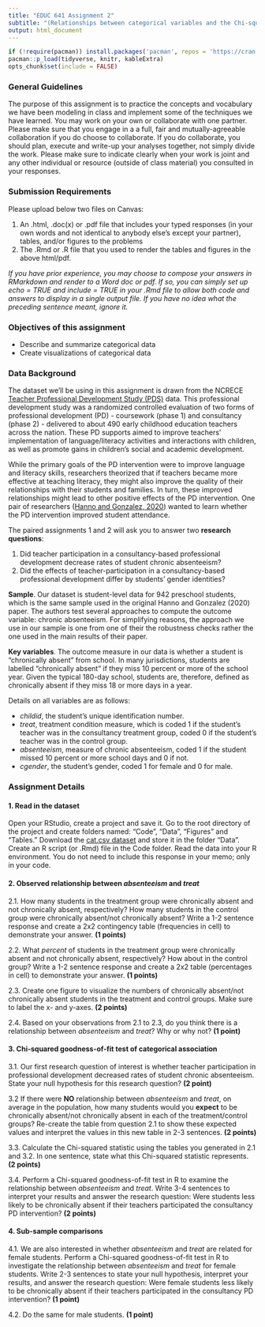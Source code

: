 ```yaml
---
title: "EDUC 641 Assignment 2"
subtitle: "(Relationships between categorical variables and the Chi-squared goodness-of-fit test)"
output: html_document
---
```

```R
if (!require(pacman)) install.packages('pacman', repos = 'https://cran.rstudio.com')
pacman::p_load(tidyverse, knitr, kableExtra)
opts_chunk$set(include = FALSE)
```

### General Guidelines

The purpose of this assignment is to practice the concepts and vocabulary we have been modeling in class and implement some of the techniques we have learned. You may work on your own or collaborate with one partner. Please make sure that you engage in a a full, fair and mutually-agreeable collaboration if you do choose to collaborate. If you do collaborate, you should plan, execute and write-up your analyses together, not simply divide the work. Please make sure to indicate clearly when your work is joint and any other individual or resource (outside of class material) you consulted in your responses.

### Submission Requirements

Please upload below two files on Canvas:  

1. An .html, .doc(x) or .pdf file that includes your typed responses (in your own words and not identical to anybody else's except your partner), tables, and/or figures to the problems
2. The .Rmd or .R file that you used to render the tables and figures in the above html/pdf. 

*If you have prior experience, you may choose to compose your answers in RMarkdown and render to a Word doc or pdf. If so, you can simply set up echo = TRUE and include = TRUE in your .Rmd file to allow both code and answers to display in a single output file. If you have no idea what the preceding sentence meant, ignore it.* 
   
### Objectives of this assignment

- Describe and summarize categorical data
- Create visualizations of categorical data

### Data Background

The dataset we'll be using in this assignment is drawn from the NCRECE [Teacher Professional Development Study (PDS)](https://www.icpsr.umich.edu/web/ICPSR/studies/34848) data. This professional development study was a randomized controlled evaluation of two forms of professional development (PD) - coursework (phase 1) and consultancy (phase 2) - delivered to about 490 early childhood education teachers across the nation. These PD supports aimed to improve teachers' implementation of language/literacy activities and interactions with children, as well as promote gains in children's social and academic development. 

While the primary goals of the PD intervention were to improve language and literacy skills, researchers theorized that if teachers became more effective at teaching literacy, they might also improve the quality of their relationships with their students and families. In turn, these improved relationships might lead to other positive effects of the PD intervention. One pair of researchers ([Hanno and Gonzalez, 2020](https://doi.org/10.1080/19345747.2019.1634170)) wanted to learn whether the PD intervention improved student attendance. 

The paired assignments 1 and 2 will ask you to answer two **research questions**: 

1. Did teacher participation in a consultancy-based professional development decrease rates of student chronic absenteeism? 
2. Did the effects of teacher-participation in a consultancy-based professional development differ by students' gender identities?

**Sample**. Our dataset is student-level data for 942 preschool students, which is the same sample used in the original Hanno and Gonzalez (2020) paper. The authors test several approaches to compute the outcome variable: chronic absenteeism. For simplifying reasons, the approach we use in our sample is one from one of their the robustness checks rather the one used in the main results of their paper.

**Key variables**. The outcome measure in our data is whether a student is "chronically absent" from school. In many jurisdictions, students are labelled "chronically absent" if they miss 10 percent or more of the school year. Given the typical 180-day school, students are, therefore, defined as chronically absent if they miss 18 or more days in a year. 

Details on all variables are as follows:

 * *childid*, the student's unique identification number.
 * *treat*, treatment condition measure, which is coded 1 if the student's teacher was in the consultancy treatment group, coded 0 if the student's teacher was in the control group.  
 * *absenteeism*, measure of chronic absenteeism, coded 1 if the student missed 10 percent or more school days and 0 if not. 
 * *cgender*, the student's gender, coded 1 for female and 0 for male.

### Assignment Details

#### 1. Read in the dataset

Open your RStudio, create a project and save it. Go to the root directory of the project and create folders named: "Code", "Data", "Figures" and "Tables." Download the [cat.csv dataset](../data/cat.csv) and store it in the folder "Data". Create an R script (or .Rmd) file in the Code folder. Read the data into your R environment. You do not need to include this response in your memo; only in your code.

#### 2. Observed relationship between *absenteeism* and *treat*

2.1. How many students in the treatment group were chronically absent and not chronically absent, respectively? How many students in the control group were chronically absent/not chronically absent? Write a 1-2 sentence response and create a 2x2 contingency table (frequencies in cell) to demonstrate your answer. **(1 points)**

2.2. What *percent* of students in the treatment group were chronically absent and not chronically absent, respectively? How about in the control group? Write a 1-2 sentence response and create a 2x2 table (percentages in cell) to demonstrate your answer. **(1 points)**

2.3. Create one figure to visualize the numbers of chronically absent/not chronically absent students in the treatment and control groups. Make sure to label the x- and y-axes. **(2 points)**

2.4. Based on your observations from 2.1 to 2.3, do you think there is a relationship between *absenteeism* and *treat*? Why or why not? **(1 point)**

#### 3. Chi-squared goodness-of-fit test of categorical association 

3.1. Our first research question of interest is whether teacher participation in professional development decreased rates of student chronic absenteeism. State your null hypothesis for this research question? **(2 point)**

3.2 If there were **NO** relationship between *absenteeism* and *treat*, on average in the population, how many students would you **expect** to be chronically absent/not chronically absent in each of the treatment/control groups? Re-create the table from question 2.1 to show these expected values and interpret the values in this new table in 2-3 sentences. **(2 points)** 

3.3. Calculate the Chi-squared statistic using the tables you generated in 2.1 and 3.2. In one sentence, state what this Chi-squared statistic represents. **(2 points)**

3.4. Perform a Chi-squared goodness-of-fit test in R to examine the relationship between *absenteeism* and *treat*. Write 3-4 sentences to interpret your results and answer the research question: Were students less likely to be chronically absent if their teachers participated the consultancy PD intervention? **(2 points)**

#### 4. Sub-sample comparisons

4.1. We are also interested in whether *absenteeism* and *treat* are related for female students. Perform a Chi-squared goodness-of-fit test in R to investigate the relationship between *absenteeism* and *treat* for female students. Write 2-3 sentences to state your null hypothesis, interpret your results, and answer the research question: Were female students less likely to be chronically absent if their teachers participated in the consultancy PD intervention? **(1 point)**

4.2. Do the same for male students. **(1 point)**